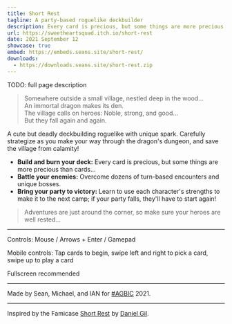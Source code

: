 ```yaml
---
title: Short Rest
tagline: A party-based roguelike deckbuilder
description: Every card is precious, but some things are more precious than cards... Carefully strategize as you make your way through the dragon's dungeon, and save the village from calamity!
url: https://sweetheartsquad.itch.io/short-rest
date: 2021 September 12
showcase: true
embed: https://embeds.seans.site/short-rest/
downloads:
  - https://downloads.seans.site/short-rest.zip
---
```


TODO: full page description


<blockquote style="">Somewhere outside a small village, nestled deep in the wood...<br style="">
An immortal dragon makes its den.<br style="">
The village calls on heroes: Noble, strong, and good...<br style="">
But they fall again and again.</blockquote>
<p style="">A cute but deadly deckbuilding roguelike with unique spark. Carefully strategize as you make your way through the dragon's dungeon, and save the village from calamity!</p>
<ul style="">
<li style=""><strong style="">Build and burn your deck:</strong> Every card is precious, but some things are more precious than cards...</li>
<li style=""><strong style="">Battle your enemies:</strong> Overcome dozens of turn-based encounters and unique bosses.</li>
<li style=""><strong style="">Bring your party to victory:</strong> Learn to use each character's strengths to make it to the next camp; if your party falls, they'll have to start again!</li></ul>
<blockquote style="">Adventures are just around the corner, so make sure your heroes are well rested...</blockquote>
<hr style="">
<p style="">Controls: Mouse / Arrows + Enter / Gamepad</p>
<p style="">Mobile controls: Tap cards to begin, swipe left and right to pick a card, swipe up to play a card</p>
<p style="">Fullscreen recommended<br style=""></p>
<hr style="">
<p style="">Made by Sean, Michael, and IAN for <a href="https://itch.io/jam/a-game-by-its-cover-2021" style="">#AGBIC</a> 2021.</p>
<hr style="">
<p style="">Inspired by the Famicase <a href="https://famicase.com/21/softs/027.html" rel="nofollow noopener" referrerpolicy="origin" style="">Short Rest</a> by <a href="https://twitter.com/ChubsyUnicorn" rel="nofollow noopener" referrerpolicy="origin" style="">Daniel Gil</a>.</p>
